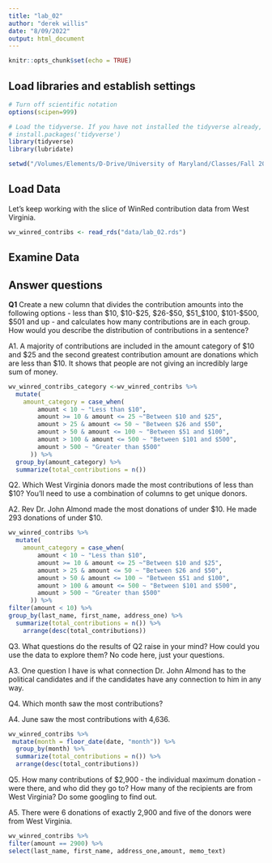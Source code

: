 ```yaml
---
title: "lab_02"
author: "derek willis"
date: "8/09/2022"
output: html_document
---
```


```r
knitr::opts_chunk$set(echo = TRUE)
```

## Load libraries and establish settings
```r
# Turn off scientific notation
options(scipen=999)

# Load the tidyverse. If you have not installed the tidyverse already, remove the # from the next line and run it first.  
# install.packages('tidyverse')
library(tidyverse)
library(lubridate)

setwd("/Volumes/Elements/D-Drive/University of Maryland/Classes/Fall 2022/Data Journalism/Github Repository/Data_Journalism_2022_Fall/labs/lab_02/")

```

## Load Data

Let's keep working with the slice of WinRed contribution data from West Virginia.  

```r
wv_winred_contribs <- read_rds("data/lab_02.rds")
```

## Examine Data

## Answer questions

**Q1** Create a new column that divides the contribution amounts into the following options - less than $10, $10-$25, $26-$50, $51_$100, $101-$500, $501 and up - and calculates how many contributions are in each group. How would you describe the distribution of contributions in a sentence?

A1. A majority of contributions are included in the amount category of $10 and $25 and the second greatest contribution amount are donations which are less than $10. It shows that people are not giving an incredibly large sum of money. 

```r
wv_winred_contribs_category <-wv_winred_contribs %>% 
  mutate(
    amount_category = case_when(
        amount < 10 ~ "Less than $10",
        amount >= 10 & amount <= 25 ~"Between $10 and $25",
        amount > 25 & amount <= 50 ~ "Between $26 and $50",
        amount > 50 & amount <= 100 ~ "Between $51 and $100",
        amount > 100 & amount <= 500 ~ "Between $101 and $500",
        amount > 500 ~ "Greater than $500"
      )) %>% 
  group_by(amount_category) %>% 
  summarize(total_contributions = n())

```

Q2. Which West Virginia donors made the most contributions of less than $10? You'll need to use a combination of columns to get unique donors.  

A2. Rev Dr. John Almond made the most donations of under $10. He made 293 donations of under $10.

```r
wv_winred_contribs %>% 
  mutate(
    amount_category = case_when(
        amount < 10 ~ "Less than $10",
        amount >= 10 & amount <= 25 ~"Between $10 and $25",
        amount > 25 & amount <= 50 ~ "Between $26 and $50",
        amount > 50 & amount <= 100 ~ "Between $51 and $100",
        amount > 100 & amount <= 500 ~ "Between $101 and $500",
        amount > 500 ~ "Greater than $500"
      )) %>% 
filter(amount < 10) %>% 
group_by(last_name, first_name, address_one) %>% 
  summarize(total_contributions = n()) %>% 
    arrange(desc(total_contributions))
```

Q3. What questions do the results of Q2 raise in your mind? How could you use the data to explore them? No code here, just your questions.

A3. One question I have is what connection Dr. John Almond has to the political candidates and if the candidates have any connection to him in any way. 

Q4. Which month saw the most contributions?

A4. June saw the most contributions with 4,636. 

```r
wv_winred_contribs %>% 
 mutate(month = floor_date(date, "month")) %>%
  group_by(month) %>%
  summarize(total_contributions = n()) %>% 
  arrange(desc(total_contributions))
```

Q5. How many contributions of $2,900 - the individual maximum donation - were there, and who did they go to? How many of the recipients are from West Virginia? Do some googling to find out.

A5. There were 6 donations of exactly 2,900 and five of the donors were from West Virginia.

```r
wv_winred_contribs %>% 
filter(amount == 2900) %>% 
select(last_name, first_name, address_one,amount, memo_text)
```
